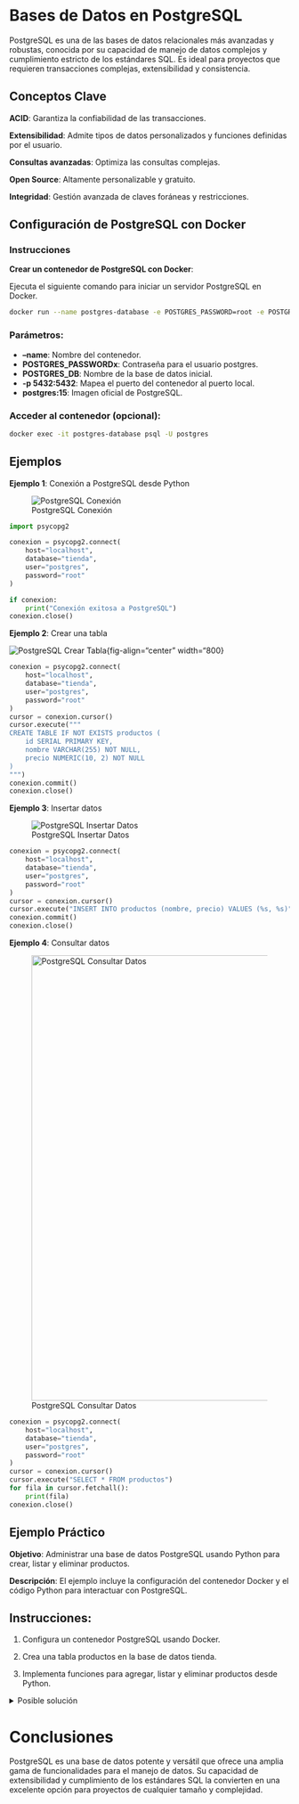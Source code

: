 :::{.justify}
# Bases de Datos en PostgreSQL

PostgreSQL es una de las bases de datos relacionales más avanzadas y robustas, conocida por su capacidad de manejo de datos complejos y cumplimiento estricto de los estándares SQL. Es ideal para proyectos que requieren transacciones complejas, extensibilidad y consistencia.

## Conceptos Clave

**ACID**: Garantiza la confiabilidad de las transacciones.

**Extensibilidad**: Admite tipos de datos personalizados y funciones definidas por el usuario.

**Consultas avanzadas**: Optimiza las consultas complejas.

**Open Source**: Altamente personalizable y gratuito.

**Integridad**: Gestión avanzada de claves foráneas y restricciones.

## Configuración de PostgreSQL con Docker

### Instrucciones

**Crear un contenedor de PostgreSQL con Docker**:

Ejecuta el siguiente comando para iniciar un servidor PostgreSQL en Docker.

```bash
docker run --name postgres-database -e POSTGRES_PASSWORD=root -e POSTGRES_DB=tienda -p 5432:5432 -d postgres:15
```
### Parámetros:

- **--name**: Nombre del contenedor.
- **POSTGRES_PASSWORDx**: Contraseña para el usuario postgres.
- **POSTGRES_DB**: Nombre de la base de datos inicial.
- **-p 5432:5432**: Mapea el puerto del contenedor al puerto local.
- **postgres:15**: Imagen oficial de PostgreSQL.

### Acceder al contenedor (opcional):

```bash
docker exec -it postgres-database psql -U postgres
```

## Ejemplos

**Ejemplo 1**: Conexión a PostgreSQL desde Python

:::{.center}
![PostgreSQL Conexión](./images/postgresql_code001.png){fig-align="center" width="400}
:::

```python
import psycopg2

conexion = psycopg2.connect(
    host="localhost",
    database="tienda",
    user="postgres",
    password="root"
)

if conexion:
    print("Conexión exitosa a PostgreSQL")
conexion.close()
```

**Ejemplo 2**: Crear una tabla

:::{.center}
![PostgreSQL Crear Tabla](./images/postgresql_code002.png){fig-align="center" width="800}
:::
```python
conexion = psycopg2.connect(
    host="localhost",
    database="tienda",
    user="postgres",
    password="root"
)
cursor = conexion.cursor()
cursor.execute("""
CREATE TABLE IF NOT EXISTS productos (
    id SERIAL PRIMARY KEY,
    nombre VARCHAR(255) NOT NULL,
    precio NUMERIC(10, 2) NOT NULL
)
""")
conexion.commit()
conexion.close()
```

**Ejemplo 3**: Insertar datos

:::{.center}
![PostgreSQL Insertar Datos](./images/postgresql_code003.png){fig-align="center" width="800}
:::

```python
conexion = psycopg2.connect(
    host="localhost",
    database="tienda",
    user="postgres",
    password="root"
)
cursor = conexion.cursor()
cursor.execute("INSERT INTO productos (nombre, precio) VALUES (%s, %s)", ("Monitor", 299.99))
conexion.commit()
conexion.close()
```

**Ejemplo 4**: Consultar datos

:::{.center}
![PostgreSQL Consultar Datos](./images/postgresql_code004.png){fig-align="center" width="800"}
:::
```python
conexion = psycopg2.connect(
    host="localhost",
    database="tienda",
    user="postgres",
    password="root"
)
cursor = conexion.cursor()
cursor.execute("SELECT * FROM productos")
for fila in cursor.fetchall():
    print(fila)
conexion.close()
```

## Ejemplo Práctico

**Objetivo**: Administrar una base de datos PostgreSQL usando Python para crear, listar y eliminar productos.

**Descripción**: El ejemplo incluye la configuración del contenedor Docker y el código Python para interactuar con PostgreSQL.

## Instrucciones:

1. Configura un contenedor PostgreSQL usando Docker.

2. Crea una tabla productos en la base de datos tienda.

3. Implementa funciones para agregar, listar y eliminar productos desde Python.

<details>
  <summary>Posible solución</summary>

**Código**:

:::{.center}
![PostgreSQL Ejemplo Práctico](./images/postgresql_code005.png){fig-align="center" width="800"}
:::

```python
import psycopg2

def conectar():
    return psycopg2.connect(
        host="localhost",
        database="tienda",
        user="postgres",
        password="root"
    )

def crear_tabla():
    conexion = conectar()
    cursor = conexion.cursor()
    cursor.execute("""
    CREATE TABLE IF NOT EXISTS productos (
        id SERIAL PRIMARY KEY,
        nombre VARCHAR(255) NOT NULL,
        precio NUMERIC(10, 2) NOT NULL
    )
    """)
    conexion.commit()
    conexion.close()

def agregar_producto(nombre, precio):
    conexion = conectar()
    cursor = conexion.cursor()
    cursor.execute("INSERT INTO productos (nombre, precio) VALUES (%s, %s)", (nombre, precio))
    conexion.commit()
    conexion.close()

def listar_productos():
    conexion = conectar()
    cursor = conexion.cursor()
    cursor.execute("SELECT * FROM productos")
    for fila in cursor.fetchall():
        print(fila)
    conexion.close()

def eliminar_producto(id_producto):
    conexion = conectar()
    cursor = conexion.cursor()
    cursor.execute("DELETE FROM productos WHERE id = %s", (id_producto,))
    conexion.commit()
    conexion.close()

# Uso
crear_tabla()
agregar_producto("Laptop", 1299.99)
agregar_producto("Auriculares", 79.99)
print("Productos registrados:")
listar_productos()
eliminar_producto(1)
print("Productos después de eliminar:")
listar_productos()
```

</details>

# Conclusiones

PostgreSQL es una base de datos potente y versátil que ofrece una amplia gama de funcionalidades para el manejo de datos. Su capacidad de extensibilidad y cumplimiento de los estándares SQL la convierten en una excelente opción para proyectos de cualquier tamaño y complejidad.
:::
